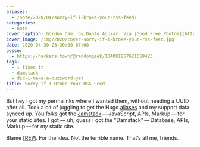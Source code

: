```yaml
---
aliases:
  - /note/2020/04/sorry-if-i-broke-your-rss-feed/
categories:
  - note
cover_caption: Gordon Dam, by Dante Aguiar. Via [Good Free Photos](https://www.goodfreephotos.com/other-landscapes/gordon-dam-and-beautiful-landscape.jpg.php)
cover_image: /img/2020/cover-sorry-if-i-broke-your-rss-feed.jpg
date: 2020-04-30 23:30:00-07:00
posse:
  - https://hackers.town/@randomgeek/104091857621659423
tags:
  - i-fixed-it
  - damstack
  - did-i-make-a-buzzword-yet
title: Sorry if I Broke Your RSS Feed
---
```


But hey I got my permalinks where I wanted them, without needing a UUID
after all. Took a bit of juggling to get the Hugo
[aliases](https://gohugo.io/content-management/urls/#aliases) and my
support data synced up. You folks got the
[Jamstack](https://jamstack.org) — JavaScript, APIs, Markup — for your
static sites. I got — uh, guess I got the "Damstack" — Database, APIs,
Markup — for *my* static site.

Blame
[fREW](https://blog.afoolishmanifesto.com/posts/hugo-unix-vim-integration/#advanced-unix-tools).
For the idea. Not the terrible name. That’s all me, friends.
